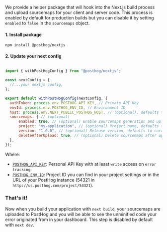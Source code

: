 We provide a helper package that will hook into the Next.js build process and upload sourcemaps for your client and server code. This process is enabled by default for production builds but you can disable it by setting `enabled` to `false` in the `sourcemaps` object.

#### 1. Install package

```shell
npm install @posthog/nextjs
```

#### 2. Update your next config

```js file=next.config.js

import { withPostHogConfig } from "@posthog/nextjs";

const nextConfig = {
  //...your nextjs config,
};

export default withPostHogConfig(nextConfig, {
  authToken: process.env.POSTHOG_API_KEY, // Private API Key
  envId: process.env.POSTHOG_ENV_ID, // Environment ID
  host: process.env.NEXT_PUBLIC_POSTHOG_HOST, // (optional), defaults to https://us.posthog.com
  sourcemaps: { // (optional)
      enabled: true, // (optional) Enable sourcemaps generation and upload, default to true on production builds
      project: "my-application", // (optional) Project name, defaults to repository name
      version: "1.0.0", // (optional) Release version, defaults to current git commit
      deleteAfterUpload: true, // (optional) Delete sourcemaps after upload, defaults to true
  },
});

```

Where:
- [`POSTHOG_API_KEY`](https://app.posthog.com/settings/user-api-keys#variables): Personal API Key with at least `write` access on `error tracking`.
- [`POSTHOG_ENV_ID`](https://app.posthog.com/settings/environment#variables): Project ID you can find in your project settings or in the URL of your PostHog instance (54321 in `http://us.posthog.com/project/54321`).

### That's it!

Now when you build your application with `next build`, your sourcemaps are uploaded to PostHog and you will be able to see the unminified code your error originated from in your dashboard. This step is disabled by default with `next dev`.
